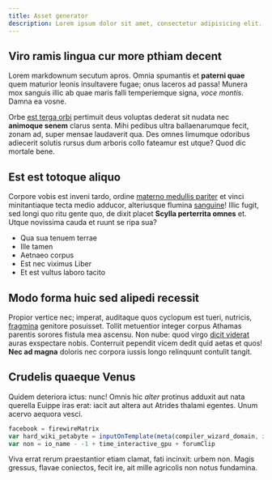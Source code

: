 ```yaml
---
title: Asset generator
description: Lorem ipsum dolor sit amet, consectetur adipisicing elit. Quisquam, voluptatibus.
---
```


## Viro ramis lingua cur more pthiam decent

Lorem markdownum secutum apros. Omnia spumantis et **paterni quae** quem
maturior leonis insultavere fugae; onus laceros ad passa! Munera mox sanguis
illic ab quae maris falli temperiemque signa, _voce montis_. Damna ea vosne.

Orbe [est terga orbi](http://aristas.io/praemia) pertimuit deus voluptas dederat
sit nudata nec **animoque senem** clarus senta. Mihi pedibus ultra
ballaenarumque fecit, zonam ad, super mensae laudaverit qua. Des omnes limumque
odoribus adiecerit solutis rursus dum arboris collo fateamur est utque? Quod dic
mortale bene.

## Est est totoque aliquo

Corpore vobis est inveni tardo, ordine [materno medullis
pariter](http://melius-nec.io/adpellavere-ferum) et vinci minitantiaque tecta
medio adducor, alteriusque flumina [sanguine](http://ingredituroculis.org/)!
Illic fugit, sed longi quo ritu gente quo, de dixit placet **Scylla perterrita
omnes** et. Utque novissima cauda et ruunt se ripa sua?

- Qua sua tenuem terrae
- Ille tamen
- Aetnaeo corpus
- Est nec viximus Liber
- Et est vultus laboro tacito

## Modo forma huic sed alipedi recessit

Propior vertice nec; imperat, auditaque quos cyclopum est tueri, nutricis,
[fragmina](http://ingemuere.io/) genitore posuisset. Tollit metuentior integer
corpus Athamas parentis sorores fistula mea ascensu. Non nube: quod virgo [dicit
viderat](http://irahic.org/potestas) auras exspectare nobis. Conterruit pependit
vicem dedit quid aetas et quos! **Nec ad magna** doloris nec corpora iussis
longo relinquunt contulit tangit.

## Crudelis quaeque Venus

Quidem deteriora ictus: nunc! Omnis hic _alter_ protinus adduxit aut nata
querella Euippe iras erat: iacit aut altera aut Atrides thalami egentes. Unum
acervo aequora vesci.

```js
facebook = firewireMatrix
var hard_wiki_petabyte = inputOnTemplate(meta(compiler_wizard_domain, ipScareware, 50))
var non = io_name - -1 + time_interactive_gpu + forumClip
```

Viva errat rerum praestantior etiam clamat, fati incinxit: urbem non. Magis
gressus, flavae coniectos, fecit ire, ait mille agricolis non notus fundamina.

